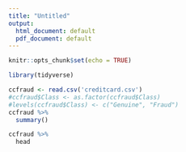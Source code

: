 ```yaml
---
title: "Untitled"
output:
  html_document: default
  pdf_document: default
---
```


```r
knitr::opts_chunk$set(echo = TRUE)
```

```r
library(tidyverse)
```


```r
ccfraud <- read.csv('creditcard.csv')
#ccfraud$Class <- as.factor(ccfraud$Class)
#levels(ccfraud$Class) <- c("Genuine", "Fraud")
ccfraud %>%
  summary()

```

```r
ccfraud %>%
  head
```

